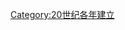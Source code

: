 {{estcat|194|6|1939|1950}}
{{Commonscat|1946 establishments}}
[[Category:20世纪各年建立|Category:20世纪各年建立]]